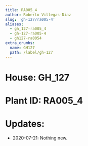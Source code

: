 ```yaml
---
title: RA005_4
author: Roberto Villegas-Diaz
slug: 'gh-127/ra005-4'
aliases:
  - gh_127-ra005_4
  - gh-127-ra005-4
  - gh127-ra0054
extra_crumbs:
  name: GH127
  path: /label/gh-127
---
```


# **House**: GH_127
# **Plant ID**: RA005_4
# **Updates**: 
 - 2020-07-21: Nothing new.
